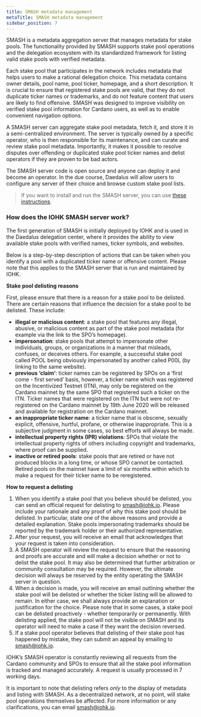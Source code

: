 ```yaml
---
title: SMASH metadata management
metaTitle: SMASH metadata management
sidebar_position: 7
---
```


SMASH is a metadata aggregation server that manages metadata for stake pools.
The functionality provided by SMASH supports stake pool operations and the
delegation ecosystem with its standardized framework for listing valid stake
pools with verified metadata.

Each stake pool that participates in the network includes metadata that helps
users to make a rational delegation choice. This metadata contains owner
details, pool name, pool ticker, homepage, and a short description. It is
crucial to ensure that registered stake pools are valid, that they do not
duplicate ticker names or trademarks, and do not feature content that users are
likely to find offensive. SMASH was designed to improve visibility on verified
stake pool information for Cardano users, as well as to enable convenient
navigation options.

A SMASH server can aggregate stake pool metadata, fetch it, and store it in a
semi-centralized environment. The server is typically owned by a specific
operator, who is then responsible for its maintenance, and can curate and review
stake pool metadata. Importantly, it makes it possible to resolve disputes over
offending or duplicated stake pool ticker names and delist operators if they are
proven to be bad actors.

The SMASH server code is open source and anyone can deploy it and become an
operator. In the due course, Daedalus will allow users to configure any server
of their choice and browse custom stake pool lists.

> If you want to install and run the SMASH server, you can use
> [these instructions](https://github.com/input-output-hk/smash/blob/master/doc/getting-started/how-to-install-smash.md).

### How does the IOHK SMASH server work?

The first generation of SMASH is initially deployed by IOHK and is used in the
Daedalus delegation center, where it provides the ability to view available
stake pools with verified names, ticker symbols, and websites.

Below is a step-by-step description of actions that can be taken when you
identify a pool with a duplicated ticker name or offensive content. Please note
that this applies to the SMASH server that is run and maintained by IOHK.

**Stake pool delisting reasons**

First, please ensure that there is a reason for a stake pool to be delisted.
There are certain reasons that influence the decision for a stake pool to be
delisted. These include:

- **illegal or malicious content**: a stake pool that features any illegal,
  abusive, or malicious content as part of the stake pool metadata (for example
  via the link to the SPO’s homepage).
- **impersonation**: stake pools that attempt to impersonate other individuals,
  groups, or organizations in a manner that misleads, confuses, or deceives
  others. For example, a successful stake pool called POOL being obviously
  impersonated by another called P00L (by linking to the same website).
- **previous ‘claim’**: ticker names can be registered by SPOs on a ‘first
  come - first served’ basis, however, a ticker name which was registered on the
  Incentivized Testnet (ITN), may only be registered on the Cardano mainnet by
  the same SPO that registered such a ticker on the ITN. Ticker names that were
  registered on the ITN but were not re-registered on the Cardano mainnet by
  19th June 2020 will be released and available for registration on the Cardano
  mainnet.
- **an inappropriate ticker name**: a ticker name that is obscene, sexually
  explicit, offensive, hurtful, profane, or otherwise inappropriate. This is a
  subjective judgment in some cases, so best efforts will always be made.
- **intellectual property rights (IPR) violations**: SPOs that violate the
  intellectual property rights of others including copyright and trademarks,
  where proof can be supplied.
- **inactive or retired pools**: stake pools that are retired or have not
  produced blocks in a long time, or whose SPO cannot be contacted. Retired
  pools on the mainnet have a limit of six months within which to make a request
  for their ticker name to be reregistered.

**How to request a delisting**

1. When you identify a stake pool that you believe should be delisted, you can
   send an official request for delisting to smash@iohk.io. Please include your
   rationale and any proof of why this stake pool should be delisted. In
   particular, state one of the above reasons and provide a detailed
   explanation. Stake pools impersonating trademarks should be reported by the
   trademark holder or their authorized representative.
2. After your request, you will receive an email that acknowledges that your
   request is taken into consideration.
3. A SMASH operator will review the request to ensure that the reasoning and
   proofs are accurate and will make a decision whether or not to delist the
   stake pool. It may also be determined that further arbitration or community
   consultation may be required. However, the ultimate decision will always be
   reserved by the entity operating the SMASH server in question.
4. When a decision is made, you will receive an email outlining whether the
   stake pool will be delisted or whether the ticker listing will be allowed to
   remain. In either case, we shall always provide an explanation or
   justification for the choice. Please note that in some cases, a stake pool
   can be delisted proactively - whether temporarily or permanently. With
   delisting applied, the stake pool will not be visible on SMASH and its
   operator will need to make a case if they want the decision reversed.
5. If a stake pool operator believes that delisting of their stake pool has
   happened by mistake, they can submit an appeal by emailing to smash@iohk.io.

IOHK’s SMASH operator is constantly reviewing all requests from the Cardano
community and SPOs to ensure that all the stake pool information is tracked and
managed accurately. A request is usually processed in 7 working days.

It is important to note that delisting refers _only_ to the display of metadata
and listing with SMASH. As a decentralized network, at no point, will stake pool
operations themselves be affected. For more information or any clarifications,
you can email smash@iohk.io.
